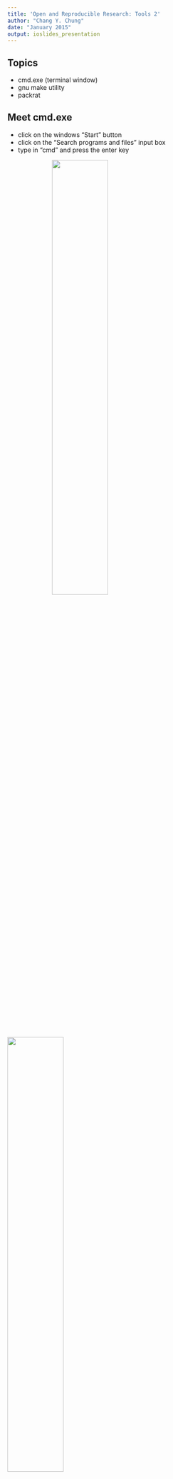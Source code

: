 ```yaml
---
title: 'Open and Reproducible Research: Tools 2'
author: "Chang Y. Chung"
date: "January 2015"
output: ioslides_presentation
---
```


## Topics

- cmd.exe (terminal window)
- gnu make utility
- packrat

## Meet cmd.exe

- click on the windows "Start" button
- click on the "Search programs and files" input box
- type in "cmd" and press the enter key

<img src="images/cmd.png" width="50%" style="margin-left:100px"/><br/>
<br/>
<img src="images/start.png" width="50%" />

## Change font size

- click on the icon on top left corner of the cmd window
- click on the property menu at the bottom
- click on the font tab and change the font size

<img src="images/property.png" width="40%"/>   <img src="images/font.png" width="40%" />

## Some DOS (UNIX) commands

- cd (pwd): show current working directory
- cd (cd): change directory

- dir (ls): list files in the directory (folder)
- copy (cp): copy a file
- del (rm): delete a file

- mkdir (mkdir): create subdirectories
- rmdir (rmdir): remove subdirectories

- type (cat): show file contents
- echo (echo): display message
- help (man): show help

- start (open): open the default application for the file

## Demonstration

1. change directory into where we created the test.Rmd
2. will convert test.Rmd into test.html using rscript command
3. open test.html using "start" command

## Challenges

1. what is your current working directory?
2. how many files in your current working directory?
3. check the files against what the windows explorer is showing.

4. change directory to where you have your test.rmd file
5. see the file contents of the test.rmd
6. convert test.rmd to test.html using rscript command
7. open test.html in the default browser using start command

8. modify test.rmd in some way an do the above steps 6 and 7 again.

## Let's take a break

Any questions, so far?

## Let's create two .Rmd files

- makeDf.Rmd: which saves a data frame in df.Rds
- report.Rmd: which load df.Rds and draw a picture

```r
# makeDf.Rmd
df <- data.frame(x=1:5, y=seq(2,10,2))
saveRDS(df, file="df.Rds")
```

```r
# report.Rmd
df <- loadRDS("df.Rds")
plot(df$x, df$y)
```

## From workflow to file dependencies

- work process

makeDf.Rmd -> df.Rds -> report.Rmd -> report.html


- file dependencies

report.html depends on report.Rmd and df.Rds; df.Rds depends on makeDf.Rmd

## Make

- Created by Stuart Feldman in 1977. Feldman Received the 2003 ACM Software System Award for it.

- Make controls the generation of executables and other non-source files of a program from the program's source files.

- Make gets its knowledge of how to build your program from a file called the *makefile*, which lists each of the non-source files and how to compute it from other files.

<!--
- Make works in two steps: first time it constructs directed acyclic graph(s) of dependencies among the files. The dependency graph(s) along with file timestamps are used to figure out which targets should be updated; second time, it runs the recipies of the targets that should be updated, in the neccessary order, given by the dependency graph(s).
-->

## makefile example

```r
all: report.html

report.html: report.Rmd df.Rds
	rscript -e "library(rmarkdown); render('report.Rmd')"

df.Rds: makeDf.Rmd
	rscript -e "library(rmarkdown); render('makeDf.Rmd')"

clean:
	del df.Rds
	del makeDf.html
```
<!--
- a _rule_ in the makefile tells Make how to execute a series of recipes (commands) in order to build a target from dependencies.
-->

<pre>
target : prerequisites ...
(TAB)    recipe
         ...
</pre>

## Demonstration

Running Make

## Quiz

```r
mypaper.pdf: mypaper.bib mypaper.tex fig1.pdf fig2.pdf
    pdflatex mypaper
    bibtex mypaper
    pdflatex mypaper
    pdflatex mypaper

fig1.pdf: fig1.R
    rscript --vanilla fig1.R

fig2.pdf: fig2.R
    rscript --vanilla fig2.R
```

Given the above makefile in the currently working directory with no .pdf files at all, how many lines of commands Make will run? (3/4/6/9/depends)

## Frills

- Comment line starts with a pound sign, \#

- Variables can be defined

```r
# define common R options
opt = --vanilla --no-save --no-restore

fig1.pdf: fig1.R
    rscript ${opt} fig1.R

fig2.pdf: fig2.R
    rscript ${opt} fig2.R
```

## Automatic variables

```r
$@ target filename
$< name of the first prerequisite
$^ all prerequisites
```

as in

```r
fig1.pdf: fig1.R
    rscript $<
```

## Pattern rules

- the percent symbol (\%) can be used as a wildcard characater

```r
%.pdf: rCodeForPDF\%.R
    rscript $<
```

- above will run all the .R files in the rCodeForPDF directory -- which will create a same named .pdf file in the current directory. E.g., if we have:

```r
rCodeForPDF\fig1.R
rCodeForPDF\fig2.R
rCodeForPDF\fig3.R
```

then, we will have, after running Make:

```r
fig1.pdf
fig2.pdf
fig3.pdf
```

## Documentation and other links

- GNU Make manual: <http://www.gnu.org/software/make/manual/>
- Mecklenburg (2014) _Managing Projects with GNU Make, Third Edition_ <http://www.oreilly.com/openbook/make3/book/index.csp>
- Bostock (2013) "Why use make?" <http://bost.ocks.org/mike/make/>
- Jones "GNU Make for Reproducible Data Analysis" <http://zmjones.com/make/>

## Challenge

Create a html report using three files given below.
```r
# makeAna.R
saveRDS(data.frame(x=1:5, y=seq(3,15,3)), file='ana.Rds')
```

```r
# fig1.R
df <- readRDS('ana.Rds')
pdf('images/fig1.png'); plot(df$x, df$y); dev.off()
```

<pre class='prettyprint lang-r'><code>---
output: html_document
---
# fig2.Rmd
&#96;&#96;&#96;{r}
df <- readRDS('ana.Rds')
png('images/fig2.png'); plot(df$x, df$y); lines(df$x, df$y); dev.off()
```</code></pre>

## (The Other) Dependency

- Reproducibility depends not only on the availability of source and data, but also on accessibility of the computing environment.

- Computing environment can mean specific (combination of): Hardware, OS, application program, installed packages or extensions, etc.

- Computing environment is diverse and it changes. The latter being a reason why reproducibility erodes overtime.

- R Package dependency can be managed by packrat, which basically bundles source code files of the packages (that you are using) within your R project, along with your R files. See <http://rstudio.github.io/packrat/>


## Q & A

Any questions?
